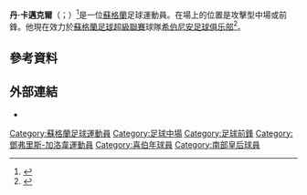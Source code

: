 {{Orphan|time=2016-12-22T13:23:12+00:00}}

'''丹·卡邁克爾'''（{{lang-en|Dan Carmichael}}；{{bd|1990年|6月21日}}）<ref>{{cite web | url=http://hydc.co.uk/teams/u20/bio-gary-oliver/ | title=Gary Oliver Biography | publisher=Heart of Midlothian Youth Development Committee | work=hydc.co.uk | accessdate=25 August 2013 | deadurl=yes | archiveurl=https://web.archive.org/web/20140525200848/http://hydc.co.uk/teams/u20/bio-gary-oliver/ | archivedate=2014年5月25日 }}</ref>是一位[[蘇格蘭|蘇格蘭]]足球運動員。在場上的位置是攻擊型中場或前鋒。他現在效力於[[蘇格蘭足球超級聯賽|蘇格蘭足球超級聯賽]]球隊[[希伯尼安足球俱乐部|希伯尼安足球俱乐部]]<ref>{{cite web |url=http://www.bbc.co.uk/sport/0/football/32979235 |title=Hibernian sign Dan Carmichael from Queen of the South |work=BBC Sport |publisher=BBC |date=2 June 2015 |accessdate=2 June 2015 |archive-date=2015-08-26 |archive-url=https://web.archive.org/web/20150826092653/http://www.bbc.co.uk/sport/0/football/32979235 |dead-url=no }}</ref>。

==參考資料==
{{Reflist}}

== 外部連結 ==
*{{soccerbase|55538}}

{{DEFAULTSORT:Carmichael, Dan}}
[[Category:蘇格蘭足球運動員|Category:蘇格蘭足球運動員]]
[[Category:足球中場|Category:足球中場]]
[[Category:足球前鋒|Category:足球前鋒]]
[[Category:鄧弗里斯-加洛韋運動員|Category:鄧弗里斯-加洛韋運動員]]
[[Category:喜伯年球員|Category:喜伯年球員]]
[[Category:南部皇后球員|Category:南部皇后球員]]
